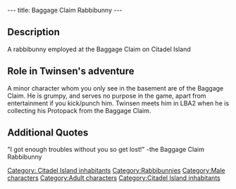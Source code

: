 ---
title: Baggage Claim Rabbibunny
---

{{Character|
Name=Baggage Claim Rabbibunny|
Image=Baggageclaimrabbibunny.JPG|
Race=[[Rabbibunny]]|
Gender=Male|
Size=Medium|
Age=Adult}}

==Description==

A rabbibunny employed at the Baggage Claim on Citadel Island

==Role in Twinsen's adventure==

A minor character whom you only see in the basement are of the Baggage Claim. 
He is grumpy, and serves no purpose in the game, apart from entertainment if you kick/punch him.
Twinsen meets him in LBA2 when he is collecting his Protopack from the Baggage Claim.

==Additional Quotes==

"I got enough troubles without you so get lost!"
-the Baggage Claim Rabbibunny


[[Category: Citadel Island inhabitants]]
[[Category:Rabbibunnies]]
[[Category:Male characters]][[Category:Adult characters]]
[[Category:Citadel Island inhabitants]]